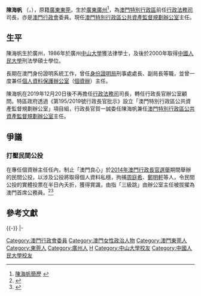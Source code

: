 {{Infobox_officeholder
| name = 陳海帆<br />{{lang|pt|Chan Hoi Fan Sonia}}
| image name = 
| sex = 女
| now = {{Flagicon|MAC}}[[澳門特別行政區公共資產監督規劃辦公室|澳門特別行政區公共資產監督規劃辦公室]]主任
| term_start = 2019年12月20日
| term_end = 
| chief-executive = [[賀一誠|賀一誠]]
| predecessor = 
| successor = 
| now1 = {{MAC}}[[行政法務司|行政法務司]]司長
| term_start1 = 2014年12月20日
| term_end1 = 2019年12月19日
| chief-executive1 = [[崔世安|崔世安]]
| predecessor1 = [[陳麗敏|陳麗敏]]
| successor1 = [[張永春|張永春]]
| now2 = {{MAC}}[[個人資料保護辦公室|個人資料保護辦公室]]主任
| term_start2 = 2007年3月12日
| term_end2 = 2014年12月19日
| chief-executive2 = [[何厚鏵|何厚鏵]]<br>[[崔世安|崔世安]]
| predecessor2 = 
| successor2 = [[馮文莊|馮文莊]]
| different name =
| Native place ={{CHNML}}[[廣東|廣東]][[東莞|東莞]] 
| date of birth = {{birth year and age|1964|12}}
| date of death =
| place of birth = {{PRC}}[[廣東|廣東]][[廣州|廣州]]
| nationality = {{CHN-MAC}}
| party = 無
| place of death = 
| religion = 
| spouse = 
| relatives = 
| educate =
* [[中國中山大學|中國中山大學]][[法律|法律]][[學士|學士]]
* [[中國人民大學|中國人民大學]][[刑法學|刑法學]][[碩士|碩士]]
| past =
* 身份證明司刑事紀錄處處長（1994-1998）
* [[身份證明局|身份證明局]]副局長(1998-2010)
* [[個人資料保護辦公室|個人資料保護辦公室]]主任(2007-2014)
* [[行政法務司|行政法務司]]司長(2014-2019)
}}
'''陳海帆''' （{{lang-pt|'''Chan Hoi Fan Sonia'''}}，{{bd|1964年|12月|catIdx=C陳}}），原籍[[廣東|廣東]][[東莞|東莞]]，生於[[廣東|廣東]][[廣州|廣州]]<ref>[http://portal.gov.mo/web/guest/info_detail?infoid=516783 陳海帆簡歷] {{Wayback|url=http://portal.gov.mo/web/guest/info_detail?infoid=516783 |date=20170205150213 }}</ref>，為[[澳門特別行政區|澳門特別行政區]]前任[[行政法務司|行政法務司]]司長，亦是[[澳門行政會|澳門行政會]]委員。現任[[澳門特別行政區公共資產監督規劃辦公室|澳門特別行政區公共資產監督規劃辦公室]]主任。

== 生平 ==
陳海帆生於廣州，1986年於廣州[[中山大學|中山大學]]獲法律學士，及後於2000年取得[[中國人民大學|中國人民大學]]刑法學碩士學位。

長期在澳門身份證明系統工作，曾任[[身份證明局|身份證明局]]刑事處處長、副局長等職，並曾一度兼任[[個人資料保護辦公室|個人資料保護辦公室]]（[[個人資料保護辦公室|個資辦]]）主任。

陳海帆在2019年12月20日後不再擔任[[行政法務司|行政法務司]]司長，轉任行政長官辦公室顧問。特區政府透過《第195/2019號行政長官批示》設立「澳門特別行政區公共資產監督規劃辦公室」項目組，行政長官賀一誠委任陳海帆兼任[[澳門特別行政區公共資產監督規劃辦公室|澳門特別行政區公共資產監督規劃辦公室]]主任。

==爭議==
	
===打壓民間公投===
在專任個資辦主任任內，制止「澳門良心」於[[2014年澳門行政長官選舉|2014年澳門行政長官選舉]]期間舉辦的民間公投，以涉及公投將取得個人資料私穩，拘捕[[周庭希|周庭希]]、[[鄭明軒|鄭明軒]]等人，令民間公投的實體投票在半日內夭折，獲得賞識，由指「三級跳」由辦公室主任被拔擢為澳門首席公務員。<ref>{{Cite web |url=http://www.cyberctm.com/newsNote.php?cpid=6&cid=1&nid=8267 |title=陳海帆「立功」升司長？ |access-date=2014-12-21 |archive-url=https://web.archive.org/web/20141221191222/http://www.cyberctm.com/newsNote.php?cpid=6&cid=1&nid=8267 |archive-date=2014-12-21 |dead-url=yes }}</ref><ref>{{Cite web |url=http://hk.apple.nextmedia.com/news/art/20141220/18975478 |title=中央欽點　陳海帆三級跳 |access-date=2014-12-21 |archive-date=2017-09-29 |archive-url=https://web.archive.org/web/20170929130143/http://hk.apple.nextmedia.com/news/art/20141220/18975478 |dead-url=no }}</ref>

==參考文獻==
{{Reflist}}

{{-}}
{{start box}}
{{s-off}}
{{s-before|[[陳麗敏|陳麗敏]]}}
{{s-title|{{MAC}}[[行政法務司|行政法務司]]司長|2014年12月20日－2019年12月19日}}
{{s-after|[[張永春|張永春]]}}
|-
{{s-gov}}
{{s-new}}
{{s-title|{{MAC}}個人資料保護辦公室主任|2007年3月12日－2014年12月20日}}
{{s-after|[[馮文莊|馮文莊]]}}
{{s-new}}
{{s-title|{{Flagicon|MAC}}澳門特別行政區公共資產監督規劃辦公室主任|2019年12月20日－}}
{{s-inc}}
{{end box}}

{{Mce}}
{{Authority control}}
{{DEFAULTSORT:C}}
[[Category:澳門行政會委員|Category:澳門行政會委員]]
[[Category:澳門女性政治人物|Category:澳門女性政治人物]]
[[Category:澳門東莞人|Category:澳門東莞人]]
[[Category:東莞人|Category:東莞人]]
[[Category:廣州人|Category:廣州人]]
[[Category:陳姓|H]]
[[Category:中山大學校友|Category:中山大學校友]]
[[Category:中國人民大學校友|Category:中國人民大學校友]]